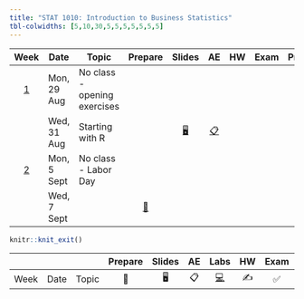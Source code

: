 ```yaml
---
title: "STAT 1010: Introduction to Business Statistics"
tbl-colwidths: [5,10,30,5,5,5,5,5,5,5]
---
```


::: column-screen-inset-right
|          Week           | Date        | Topic                        |                            Prepare                            |                                       Slides                                       |                                                       AE                                                        | HW  | Exam | Project |     |
|:-----------------------:|-------------|------------------------------|:-------------------------------------------------------------:|:----------------------------------------------------------------------------------:|:---------------------------------------------------------------------------------------------------------------:|:---:|:----:|:-------:|:---:|
| [1](/weeks/week-1.html) | Mon, 29 Aug | No class - opening exercises |                                                               |                                                                                    |                                                                                                                 |     |      |         |     |
|                         | Wed, 31 Aug | Starting with R              |                                                               | [🖥️](/slides/01_introduction.html "Lecture slides"){aria-label="Lecture 1 slides"} | [📋](/ae/ae-0-first_line_of_code.html "Application exercise"){aria-label="Application Exercise 0 instructions"} |     |      |         |     |
| [2](/weeks/week-2.html) | Mon, 5 Sept | No class - Labor Day         |                                                               |                                                                                    |                                                                                                                 |     |      |         |     |
|                         | Wed, 7 Sept |                              | [📖](/weeks/week-2.html#prepare){aria-label="Week 2 summary"} |                                                                                    |                                                                                                                 |     |      |         |     |
:::

```r
knitr::knit_exit()
```

|      |      |       | Prepare | Slides | AE  |                                                    Labs                                                    | HW  | Exam | Project |
|------|------|-------|:-------:|:------:|:---:|:----------------------------------------------------------------------------------------------------------:|:---:|:----:|:-------:|
| Week | Date | Topic |   📖    |   🖥️   | 📋  | [💻](https://sakai.duke.edu/samigo-app/servlet/Login?id=6fa7ebf3-01af-42a6-91ba-3e813d3901221641094171786) | ✍️  |  ✅  |   📂    |
